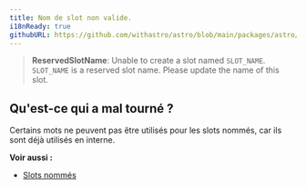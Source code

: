 ```yaml
---
title: Nom de slot non valide.
i18nReady: true
githubURL: https://github.com/withastro/astro/blob/main/packages/astro/src/core/errors/errors-data.ts
---
```


> **ReservedSlotName**: Unable to create a slot named `SLOT_NAME`. `SLOT_NAME` is a reserved slot name. Please update the name of this slot.

## Qu'est-ce qui a mal tourné ?
Certains mots ne peuvent pas être utilisés pour les slots nommés, car ils sont déjà utilisés en interne.

**Voir aussi :**
-  [Slots nommés](/fr/basics/astro-components/#les-slots-nommés)

